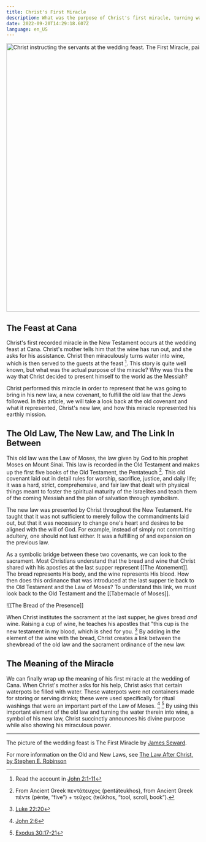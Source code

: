 ```yaml
---
title: Christ's First Miracle
description: What was the purpose of Christ's first miracle, turning water into wine?
date: 2022-09-20T14:29:18.607Z
language: en_US
---
```


<Image
  src="https://res.cloudinary.com/drn1fmjus/image/upload/c_scale,w_700/v1663683943/laborforzion/jamesseward-thefirstmiracle_jyt07a.jpg"
  alt="Christ instructing the servants at the wedding feast. The First Miracle, painting by James Seward"
  width="700px"
/>

## The Feast at Cana
Christ's first recorded miracle in the New Testament occurs at the wedding feast at Cana. Christ's mother tells him that the wine has run out, and she asks for his assistance. Christ then miraculously turns water into wine, which is then served to the guests at the feast [^1]. This story is quite well known, but what was the actual purpose of the miracle? Why was this the way that Christ decided to present himself to the world as the Messiah?

Christ performed this miracle in order to represent that he was going to bring in his new law, a new covenant, to fulfill the old law that the Jews followed. In this article, we will take a look back at the old covenant and what it represented, Christ's new law, and how this miracle represented his earthly mission.

## The Old Law, The New Law, and The Link In Between
This old law was the Law of Moses, the law given by God to his prophet Moses on Mount Sinai. This law is recorded in the Old Testament and makes up the first five books of the Old Testament, the Pentateuch [^2]. This old covenant laid out in detail rules for worship, sacrifice, justice, and daily life; it was a hard, strict, comprehensive, and fair law that dealt with physical things meant to foster the spiritual maturity of the Israelites and teach them of the coming Messiah and the plan of salvation through symbolism.

The new law was presented by Christ throughout the New Testament. He taught that it was not sufficient to merely follow the commandments laid out, but that it was necessary to change one's heart and desires to be aligned with the will of God. For example, instead of simply not committing adultery, one should not lust either. It was a fulfilling of and expansion on the previous law.

As a symbolic bridge between these two covenants, we can look to the sacrament. Most Christians understand that the bread and wine that Christ shared with his apostles at the last supper represent [[The Atonement]]. The bread represents His body, and the wine represents His blood. How then does this ordinance that was introduced at the last supper tie back to the Old Testament and the Law of Moses? To understand this link, we must look back to the Old Testament and the [[Tabernacle of Moses]].

![[The Bread of the Presence]]

When Christ institutes the sacrament at the last supper, he gives bread *and* wine. Raising a cup of wine, he teaches his apostles that "this cup is the new testament in my blood, which is shed for you. [^3] By adding in the element of the wine with the bread, Christ creates a link between the shewbread of the old law and the sacrament ordinance of the new law.

## The Meaning of the Miracle
We can finally wrap up the meaning of his first miracle at the wedding of Cana. When Christ's mother asks for his help, Christ asks that certain waterpots be filled with water. These waterpots were not containers made for storing or serving drinks; these were used specifically for ritual washings that were an important part of the Law of Moses. [^4] [^5] By using this important element of the old law and turning the water therein into wine, a symbol of his new law, Christ succinctly announces his divine purpose while also showing his miraculous power.

---

The picture of the wedding feast is The First Miracle by [James Seward](http://www.somersetfineart.com/pc-6080-395-the-first-miracle-by-james-seward.aspx).

[^1]: Read the account in [John 2:1-11](https://www.churchofjesuschrist.org/study/scriptures/nt/john/2:1-11)
[^2]: From Ancient Greek πεντάτευχος (pentáteukhos), from Ancient Greek πέντε (pénte, “five”) + τεῦχος (teûkhos, “tool, scroll, book”).
[^3]: [Luke 22:20](https://www.churchofjesuschrist.org/study/scriptures/nt/luke/22:20)
[^4]: [John 2:6](https://www.churchofjesuschrist.org/study/scriptures/nt/john/2:6)
[^5]: [Exodus 30:17-21](https://www.churchofjesuschrist.org/study/scriptures/ot/ex/30:17-21)

For more information on the Old and New Laws, see [The Law After Christ, by Stephen E. Robinson](https://www.churchofjesuschrist.org/study/ensign/1983/09/the-law-after-christ)
